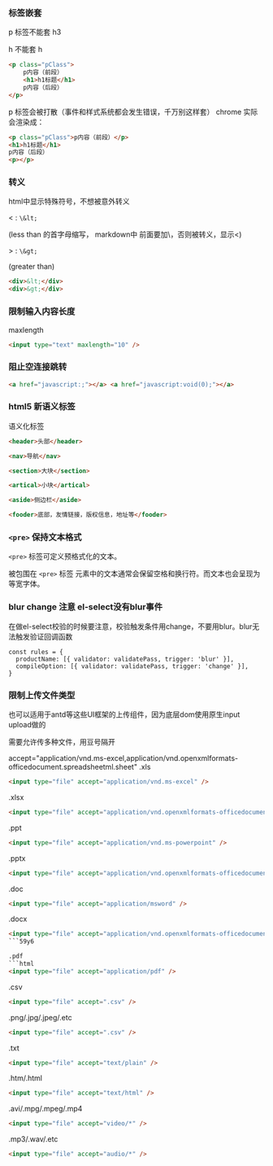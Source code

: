 ### 标签嵌套

p 标签不能套 h3

h 不能套 h

```html
<p class="pClass">
    p内容（前段）
    <h1>h1标题</h1>
    p内容（后段）
</p>
```

p 标签会被打散（事件和样式系统都会发生错误，千万别这样套） chrome 实际会渲染成：

```html
<p class="pClass">p内容（前段）</p>
<h1>h1标题</h1>
p内容（后段）
<p></p>
```

### 转义

html中显示特殊符号，不想被意外转义

< : `\&lt;`

(less than 的首字母缩写， markdown中 前面要加\，否则被转义，显示<)

\> : `\&gt;`

(greater than)

```html
<div>&lt;</div>
<div>&gt;</div>
```

### 限制输入内容长度

maxlength

```html
<input type="text" maxlength="10" />
```

### 阻止空连接跳转

```html
<a href="javascript:;"></a> <a href="javascript:void(0);"></a>
```

### html5 新语义标签

语义化标签

```html
<header>头部</header>

<nav>导航</nav>

<section>大块</section>

<artical>小块</artical>

<aside>侧边栏</aside>

<fooder>底部，友情链接，版权信息，地址等</fooder>
```

### `<pre>` 保持文本格式

`<pre>` 标签可定义预格式化的文本。

被包围在 `<pre>` 标签 元素中的文本通常会保留空格和换行符。而文本也会呈现为等宽字体。

### blur change 注意 el-select没有blur事件

在做el-select校验的时候要注意，校验触发条件用change，不要用blur。blur无法触发验证回调函数

```vue
const rules = {
  productName: [{ validator: validatePass, trigger: 'blur' }],
  compileOption: [{ validator: validatePass, trigger: 'change' }],
}
```

### 限制上传文件类型

也可以适用于antd等这些UI框架的上传组件，因为底层dom使用原生input upload做的

需要允许传多种文件，用豆号隔开

accept="application/vnd.ms-excel,application/vnd.openxmlformats-officedocument.spreadsheetml.sheet"
.xls

```html
<input type="file" accept="application/vnd.ms-excel" />
```

.xlsx
```html
<input type="file" accept="application/vnd.openxmlformats-officedocument.spreadsheetml.sheet" />
```

.ppt
```html
<input type="file" accept="application/vnd.ms-powerpoint" />
```

.pptx
```html
<input type="file" accept="application/vnd.openxmlformats-officedocument.presentationml.presentation" />
```

.doc
```html
<input type="file" accept="application/msword" />
```

.docx
```html
<input type="file" accept="application/vnd.openxmlformats-officedocument.wordprocessingml.document" />
```59y6

.pdf
```html
<input type="file" accept="application/pdf" />
```

.csv
```html
<input type="file" accept=".csv" />
```

.png/.jpg/.jpeg/.etc
```html
<input type="file" accept=".csv" />
```

.txt
```html
<input type="file" accept="text/plain" />
```

.htm/.html
```html
<input type="file" accept="text/html" />
```

.avi/.mpg/.mpeg/.mp4
```html
<input type="file" accept="video/*" />
```

.mp3/.wav/.etc
```html
<input type="file" accept="audio/*" />
```